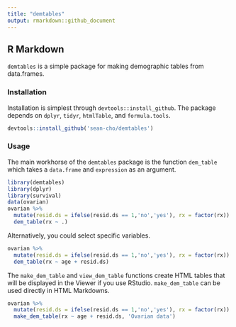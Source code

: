 ```yaml
---
title: "demtables"
output: rmarkdown::github_document
---
```


## R Markdown

`demtables` is a simple package for making demographic tables from data.frames.

### Installation

Installation is simplest through `devtools::install_github`. The package depends on `dplyr`, `tidyr`, `htmlTable`, and `formula.tools`.

```r
devtools::install_github('sean-cho/demtables')
```

### Usage

The main workhorse of the `demtables` package is the function `dem_table` which takes a `data.frame` and `expression` as an argument.

```r
library(demtables)
library(dplyr)
library(survival)
data(ovarian)
ovarian %>% 
  mutate(resid.ds = ifelse(resid.ds == 1,'no','yes'), rx = factor(rx)) %>% 
  dem_table(rx ~ .)
```

Alternatively, you could select specific variables.

```r
ovarian %>% 
  mutate(resid.ds = ifelse(resid.ds == 1,'no','yes'), rx = factor(rx)) %>% 
  dem_table(rx ~ age + resid.ds)
```

The `make_dem_table` and `view_dem_table` functions create HTML tables that will be displayed in the Viewer if you use RStudio. `make_dem_table` can be used directly in HTML Markdowns.

```r
ovarian %>% 
  mutate(resid.ds = ifelse(resid.ds == 1,'no','yes'), rx = factor(rx)) %>% 
  make_dem_table(rx ~ age + resid.ds, 'Ovarian data')
```
